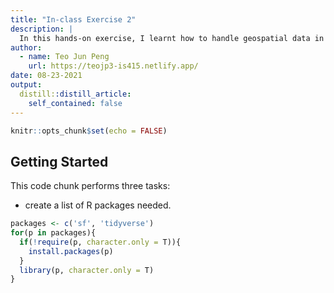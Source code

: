 ```yaml
---
title: "In-class Exercise 2"
description: |
  In this hands-on exercise, I learnt how to handle geospatial data in R by using sf package.
author:
  - name: Teo Jun Peng
    url: https://teojp3-is415.netlify.app/
date: 08-23-2021
output:
  distill::distill_article:
    self_contained: false
---
```



```r
knitr::opts_chunk$set(echo = FALSE)
```

## Getting Started

This code chunk performs three tasks:

- create a list of R packages needed.

```r
packages <- c('sf', 'tidyverse') 
for(p in packages){
  if(!require(p, character.only = T)){
    install.packages(p)
  }
  library(p, character.only = T)
}
```


